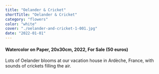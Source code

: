 ```yaml
---
title: "Oelander & Cricket"
shortTitle: "Oelander & Cricket"
category: "flowers"
color: "white"
cover: "./oelander-and-cricket-1-001.jpg"
date: "2022-01-01"
---
```

    
#### Watercolor on Paper, 20x30cm, 2022, For Sale (50 euros)
    
Lots of Oelander blooms at our vacation house in Ardèche, France, with sounds of crickets filling the air.